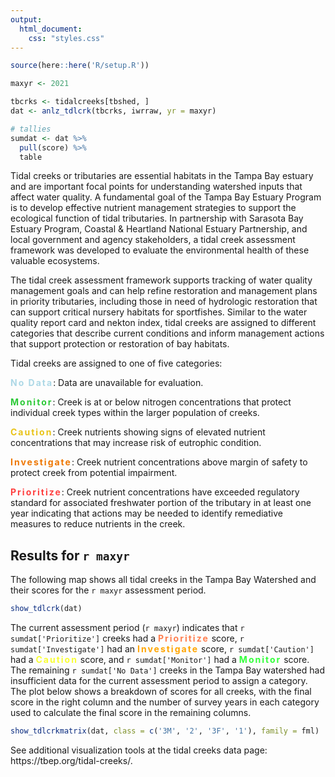 ```yaml
---
output:
  html_document:
    css: "styles.css"
---
```


```r
source(here::here('R/setup.R'))

maxyr <- 2021

tbcrks <- tidalcreeks[tbshed, ]
dat <- anlz_tdlcrk(tbcrks, iwrraw, yr = maxyr)

# tallies
sumdat <- dat %>% 
  pull(score) %>% 
  table
```

Tidal creeks or tributaries are essential habitats in the Tampa Bay estuary and are important focal points for understanding watershed inputs that affect water quality. A fundamental goal of the Tampa Bay Estuary Program is to develop effective nutrient management strategies to support the ecological function of tidal tributaries. In partnership with Sarasota Bay Estuary Program, Coastal & Heartland National Estuary Partnership, and local government and agency stakeholders, a tidal creek assessment framework was developed to evaluate the environmental health of these valuable ecosystems. 

The tidal creek assessment framework supports tracking of water quality management goals and can help refine restoration and management plans in priority tributaries, including those in need of hydrologic restoration that can support critical nursery habitats for sportfishes.  Similar to the water quality report card and nekton index, tidal creeks are assigned to different categories that describe current conditions and inform management actions that support protection or restoration of bay habitats.

Tidal creeks are assigned to one of five categories: 

<span style="color:#ADD8E6; letter-spacing: 2px">__No Data__</span>: Data are unavailable for evaluation.

<span style="color:#2DC938; letter-spacing: 2px">__Monitor__</span>: Creek is at or below nitrogen concentrations that protect individual creek types within the larger population of creeks.

<span style="color:#E9C318; letter-spacing: 2px">__Caution__</span>: Creek nutrients showing signs of elevated nutrient concentrations that may increase risk of eutrophic condition.

<span style="color:#EE7600; letter-spacing: 2px">__Investigate__</span>: Creek nutrient concentrations above margin of safety to protect creek from potential impairment.  

<span style="color:#FF4040; letter-spacing: 2px">__Prioritize__</span>: Creek nutrient concentrations have exceeded regulatory standard for associated freshwater portion of the tributary in at least one year indicating that actions may be needed to identify remediative measures to reduce nutrients in the creek.

## Results for `r maxyr`

The following map shows all tidal creeks in the Tampa Bay Watershed and their scores for the `r maxyr` assessment period. 

```r
show_tdlcrk(dat)
```

The current assessment period (`r maxyr`) indicates that `r sumdat['Prioritize']` creeks had a <span style="color:#FF7F50; letter-spacing: 2px">__Prioritize__</span> score, `r sumdat['Investigate']` had an <span style="color:#FFA500; letter-spacing: 2px">__Investigate__</span> score, `r sumdat['Caution']` had a <span style="color:#F9FF33; letter-spacing: 2px">__Caution__</span> score, and `r sumdat['Monitor']` had a <span style="color:#33FF3B; letter-spacing: 2px">__Monitor__</span> score.  The remaining `r sumdat['No Data']` creeks in the Tampa Bay watershed had insufficient data for the current assessment period to assign a category.  The plot below shows a breakdown of scores for all creeks, with the final score in the right column and the number of survey years in each category used to calculate the final score in the remaining columns. 

```r
show_tdlcrkmatrix(dat, class = c('3M', '2', '3F', '1'), family = fml)
```

See additional visualization tools at the tidal creeks data page: https://tbep.org/tidal-creeks/.

<script type="text/javascript" src="js/iframeResizer.contentWindow.min.js"></script>
